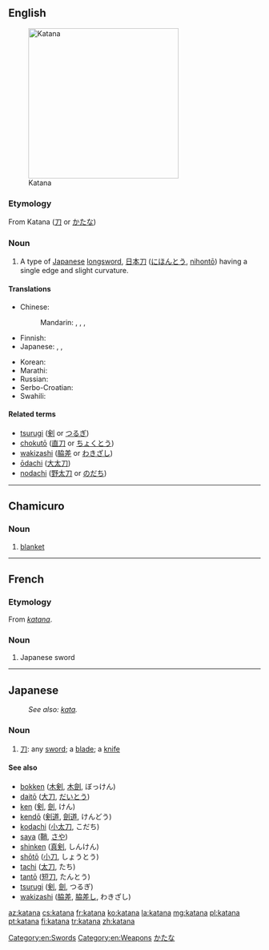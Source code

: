 ==English==

{{wikipedia|lang=en}}
[[File:Antique Japanese katana.JPG|300px|thumb|Katana]]

===Etymology===
From {{etyl|ja}} Katana ([[刀]] or [[かたな]])

===Noun===
{{en-noun|pl=katana|pl2=katanas}}

# A type of [[Japanese]] [[longsword]],  [[日本刀]] ([[にほんとう]], [[nihontō]]) having a single edge and slight curvature.

====Translations====
{{trans-top|a type of Japanese longsword}}
* Chinese:
*: Mandarin: {{t-|cmn|日本刀|tr=Rìběndāo|sc=Hani}}, {{t|cmn|武士刀|tr=wǔshìdāo|sc=Hani}}, {{t|cmn|卡塔納|sc=Hani}}, {{t|cmn|卡塔纳|tr=kǎtǎnà|sc=Hani}}
* Finnish: {{t+|fi|katana}}
* Japanese: {{t-|ja|かたな|tr=katana}}, {{t+|ja|刀|tr=かたな, katana}}, {{t-|ja|日本刀|tr=にほんとう, nihontō}}
{{trans-mid}}
* Korean: {{t-|ko|가타나|tr=gatana|sc=Hang}}
* Marathi: {{t-|mr|काताना|f|tr=kātānā|sc=Deva}}
* Russian: {{t-|ru|катана|f|tr=katána}}
* Serbo-Croatian: {{t|sh|katana|f}}
* Swahili: {{t-|sw|katana}}
{{trans-bottom}}

====Related terms====

* [[tsurugi]] ([[剣]] or [[つるぎ]])
* [[chokutō]] ([[直刀]] or [[ちょくとう]])
* [[wakizashi]] ([[脇差]] or [[わきざし]])
* [[ōdachi]] ([[大太刀]])
* [[nodachi]] ([[野太刀]] or [[のだち]])

[[Category:en:Swords]]
[[Category:en:Weapons]]

----

==Chamicuro==

===Noun===
{{head|ccc|noun}}

# [[blanket]]

----

==French==
{{wikipedia|lang=fr}}

===Etymology===
From {{etyl|ja|fr}} ''[[#Japanese|katana]]''.

===Noun===
{{fr-noun|m}}

# Japanese sword

----

==Japanese==
: ''See also: [[kata]].''

===Noun===
{{ja-noun|r|hira=かたな}}

# [[刀]]: any [[sword]]; a [[blade]]; a [[knife]]

====See also====
* [[bokken]] ([[木剣]], [[木劍]], ぼっけん)
* [[daitō]] ([[大刀]], [[だいとう]])
* [[ken]] ([[剣]], [[劍]], けん)
* [[kendō]] ([[剣道]], [[劍道]], けんどう)
* [[kodachi]] ([[小太刀]], こだち)
* [[saya]] ([[鞘]], [[さや]])
* [[shinken]] ([[真剣]], しんけん)
* [[shōtō]] ([[小刀]], しょうとう)
* [[tachi]] ([[太刀]], たち)
* [[tantō]] ([[短刀]], たんとう)
* [[tsurugi]] ([[剣]], [[劍]], つるぎ)
* [[wakizashi]] ([[脇差]], [[脇差し]], わきざし)

[[Category:ja:Swords|かたな]]

[[az:katana]]
[[cs:katana]]
[[fr:katana]]
[[ko:katana]]
[[la:katana]]
[[mg:katana]]
[[pl:katana]]
[[pt:katana]]
[[fi:katana]]
[[tr:katana]]
[[zh:katana]]